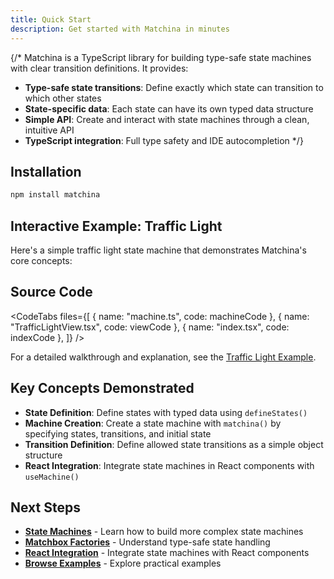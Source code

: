 ```yaml
---
title: Quick Start
description: Get started with Matchina in minutes
---
```



{/* Matchina is a TypeScript library for building type-safe state machines with clear transition definitions. It provides:

- **Type-safe state transitions**: Define exactly which state can transition to which other states
- **State-specific data**: Each state can have its own typed data structure
- **Simple API**: Create and interact with state machines through a clean, intuitive API
- **TypeScript integration**: Full type safety and
  IDE autocompletion */}

## Installation

```sh
npm install matchina
```

## Interactive Example: Traffic Light

Here's a simple traffic light state machine that demonstrates Matchina's core concepts:

<div className="not-content">
  <TrafficLightExample client:only="react" />
</div>

## Source Code

<CodeTabs
  files={[
    { name: "machine.ts", code: machineCode },
    { name: "TrafficLightView.tsx", code: viewCode },
    { name: "index.tsx", code: indexCode },
  ]}
/>

For a detailed walkthrough and explanation, see the [Traffic Light Example](/matchina/examples/traffic-light).

## Key Concepts Demonstrated

- **State Definition**: Define states with typed data using `defineStates()`
- **Machine Creation**: Create a state machine with `matchina()` by specifying states, transitions, and initial state
- **Transition Definition**: Define allowed state transitions as a simple object structure
- **React Integration**: Integrate state machines in React components with `useMachine()`

## Next Steps

- **[State Machines](/matchina/guides/machines)** - Learn how to build more complex state machines
- **[Matchbox Factories](/matchina/guides/matchbox-factories)** - Understand type-safe state handling
- **[React Integration](/matchina/guides/react)** - Integrate state machines with React components
- **[Browse Examples](/matchina/examples/toggle)** - Explore practical examples

